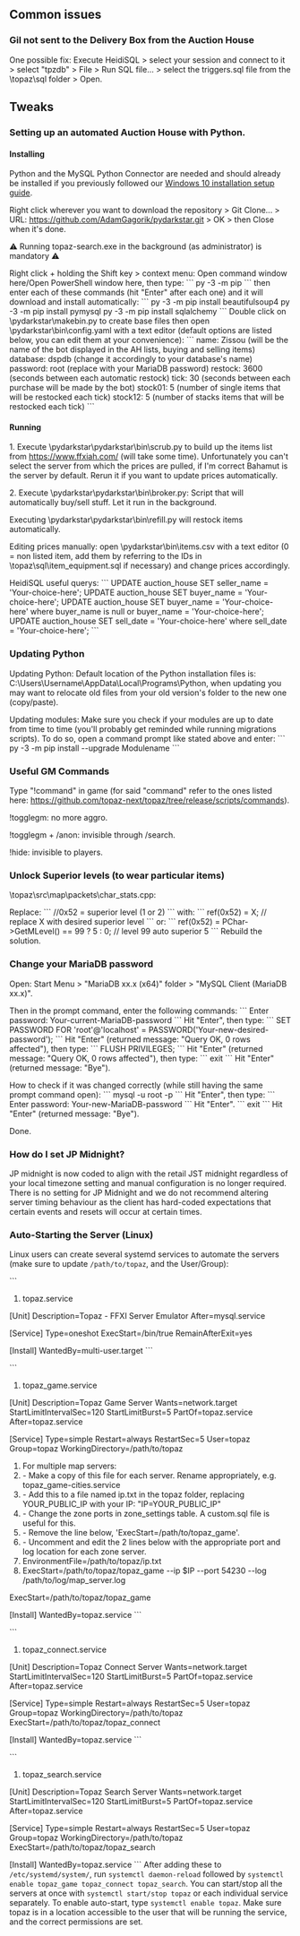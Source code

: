 == Common issues ==
=== Gil not sent to the Delivery Box from the Auction House  ===
One possible fix: Execute HeidiSQL > select your session and connect to it > select "tpzdb" > File > Run SQL file... > select the triggers.sql file from the \topaz\sql folder > Open.

== Tweaks ==
=== Setting up an automated Auction House with Python. ===
==== Installing ====
Python and the MySQL Python Connector are needed and should already be installed if you previously followed our [https://github.com/topaz-next/topaz/wiki/Server-Setup-and-Maintenance-[Windows-10] Windows 10 installation setup guide].

Right click wherever you want to download the repository > Git Clone... > URL: https://github.com/AdamGagorik/pydarkstar.git > OK > then Close when it's done.

⚠ Running topaz-search.exe in the background (as administrator) is mandatory ⚠

Right click + holding the Shift key > context menu: Open command window here/Open PowerShell window here, then type:
```
py -3 -m pip
```
then enter each of these commands (hit "Enter" after each one) and it will download and install automatically:
```
py -3 -m pip install beautifulsoup4
py -3 -m pip install pymysql
py -3 -m pip install sqlalchemy
```
Double click on \pydarkstar\makebin.py to create base files then open \pydarkstar\bin\config.yaml with a text editor (default options are listed below, you can edit them at your convenience):
```
name: Zissou (will be the name of the bot displayed in the AH lists, buying and selling items)
database: dspdb (change it accordingly to your database's name)
password: root (replace with your MariaDB password)
restock: 3600 (seconds between each automatic restock)
tick: 30 (seconds between each purchase will be made by the bot)
stock01: 5 (number of single items that will be restocked each tick)
stock12: 5 (number of stacks items that will be restocked each tick)
```

==== Running ====
1. Execute \pydarkstar\pydarkstar\bin\scrub.py to build up the items list from https://www.ffxiah.com/ (will take some time). Unfortunately you can't select the server from which the prices are pulled, if I'm correct Bahamut is the server by default. Rerun it if you want to update prices automatically.

2. Execute \pydarkstar\pydarkstar\bin\broker.py: Script that will automatically buy/sell stuff. Let it run in the background.

Executing \pydarkstar\pydarkstar\bin\refill.py will restock items automatically.

Editing prices manually: open \pydarkstar\bin\items.csv with a text editor (0 = non listed item, add them by referring to the IDs in \topaz\sql\item_equipment.sql if necessary) and change prices accordingly.

HeidiSQL useful querys:
```
UPDATE auction_house SET seller_name = 'Your-choice-here';
UPDATE auction_house SET buyer_name = 'Your-choice-here';
UPDATE auction_house SET buyer_name = 'Your-choice-here' where buyer_name is null or buyer_name = 'Your-choice-here';
UPDATE auction_house SET sell_date = 'Your-choice-here' where sell_date = 'Your-choice-here';
```

=== Updating Python ===
Updating Python: Default location of the Python installation files is: C:\Users\Username\AppData\Local\Programs\Python, when updating you may want to relocate old files from your old version's folder to the new one (copy/paste).

Updating modules: Make sure you check if your modules are up to date from time to time (you'll probably get reminded while running migrations scripts). To do so, open a command prompt like stated above and enter:
```
py -3 -m pip install --upgrade Modulename
```

=== Useful GM Commands ===
Type "!command" in game (for said "command" refer to the ones listed here: https://github.com/topaz-next/topaz/tree/release/scripts/commands).

!togglegm: no more aggro.

!togglegm + /anon: invisible through /search.

!hide: invisible to players.

=== Unlock Superior levels (to wear particular items) ===
\topaz\src\map\packets\char_stats.cpp:

Replace:
```
//0x52 = superior level (1 or 2)
```
with:
```
ref<uint8>(0x52) = X; // replace X with desired superior level
```
or:
```
ref<uint8>(0x52) = PChar->GetMLevel() == 99 ? 5 : 0; // level 99 auto superior 5
```
Rebuild the solution.


=== Change your MariaDB password ===
Open: Start Menu > "MariaDB xx.x (x64)" folder > "MySQL Client (MariaDB xx.x)".

Then in the prompt command, enter the following commands:
```
Enter password: Your-current-MariaDB-password
```
Hit "Enter", then type:
```
SET PASSWORD FOR 'root'@'localhost' = PASSWORD('Your-new-desired-password');
```
Hit "Enter" (returned message: "Query OK, 0 rows affected"), then type:
```
FLUSH PRIVILEGES;
```
Hit "Enter" (returned message: "Query OK, 0 rows affected"), then type:
```
exit
```
Hit "Enter" (returned message: "Bye").

How to check if it was changed correctly (while still having the same prompt command open):
```
mysql -u root -p
```
Hit "Enter", then type:
```
Enter password: Your-new-MariaDB-password
```
Hit "Enter".
```
exit
```
Hit "Enter" (returned message: "Bye").

Done.

=== How do I set JP Midnight? ===
JP midnight is now coded to align with the retail JST midnight regardless of your local timezone setting and manual configuration is no longer required. There is no setting for JP Midnight and we do not recommend altering server timing behaviour as the client has hard-coded expectations that certain events and resets will occur at certain times.

=== Auto-Starting the Server (Linux) ===
Linux users can create several systemd services to automate the servers (make sure to update <code>/path/to/topaz</code>, and the User/Group):

```
#topaz.service

[Unit]
Description=Topaz - FFXI Server Emulator
After=mysql.service

[Service]
Type=oneshot
ExecStart=/bin/true
RemainAfterExit=yes

[Install]
WantedBy=multi-user.target
```

```
#topaz_game.service

[Unit]
Description=Topaz Game Server
Wants=network.target
StartLimitIntervalSec=120
StartLimitBurst=5
PartOf=topaz.service
After=topaz.service

[Service]
Type=simple
Restart=always
RestartSec=5
User=topaz
Group=topaz
WorkingDirectory=/path/to/topaz
# For multiple map servers:
# - Make a copy of this file for each server. Rename appropriately, e.g. topaz_game-cities.service
# - Add this to a file named ip.txt in the topaz folder, replacing YOUR_PUBLIC_IP with your IP: "IP=YOUR_PUBLIC_IP"
# - Change the zone ports in zone_settings table. A custom.sql file is useful for this.
# - Remove the line below, 'ExecStart=/path/to/topaz_game'.
# - Uncomment and edit the 2 lines below with the appropriate port and log location for each zone server.
#EnvironmentFile=/path/to/topaz/ip.txt
#ExecStart=/path/to/topaz/topaz_game --ip $IP --port 54230 --log /path/to/log/map_server.log
ExecStart=/path/to/topaz/topaz_game

[Install]
WantedBy=topaz.service
```

```
#topaz_connect.service

[Unit]
Description=Topaz Connect Server
Wants=network.target
StartLimitIntervalSec=120
StartLimitBurst=5
PartOf=topaz.service
After=topaz.service

[Service]
Type=simple
Restart=always
RestartSec=5
User=topaz
Group=topaz
WorkingDirectory=/path/to/topaz
ExecStart=/path/to/topaz/topaz_connect

[Install]
WantedBy=topaz.service
```

```
#topaz_search.service

[Unit]
Description=Topaz Search Server
Wants=network.target
StartLimitIntervalSec=120
StartLimitBurst=5
PartOf=topaz.service
After=topaz.service

[Service]
Type=simple
Restart=always
RestartSec=5
User=topaz
Group=topaz
WorkingDirectory=/path/to/topaz
ExecStart=/path/to/topaz/topaz_search

[Install]
WantedBy=topaz.service
```
After adding these to <code>/etc/systemd/system/</code>, run <code>systemctl daemon-reload</code> followed by <code>systemctl enable topaz_game topaz_connect topaz_search</code>. You can start/stop all the servers at once with <code>systemctl start/stop topaz</code> or each individual service separately. To enable auto-start, type <code>systemctl enable topaz</code>. Make sure topaz is in a location accessible to the user that will be running the service, and the correct permissions are set.
